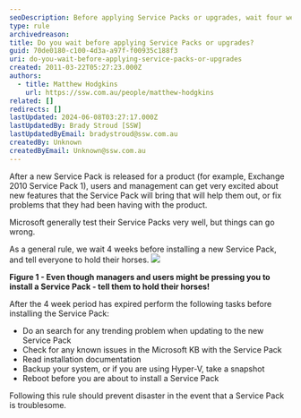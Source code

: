 ```yaml
---
seoDescription: Before applying Service Packs or upgrades, wait four weeks to ensure stability and prevent potential issues.
type: rule
archivedreason:
title: Do you wait before applying Service Packs or upgrades?
guid: 70de0180-c100-4d3a-a97f-f00935c188f3
uri: do-you-wait-before-applying-service-packs-or-upgrades
created: 2011-03-22T05:27:23.000Z
authors:
  - title: Matthew Hodgkins
    url: https://ssw.com.au/people/matthew-hodgkins
related: []
redirects: []
lastUpdated: 2024-06-08T03:27:17.000Z
lastUpdatedBy: Brady Stroud [SSW]
lastUpdatedByEmail: bradystroud@ssw.com.au
createdBy: Unknown
createdByEmail: Unknown@ssw.com.au
---
```


After a new Service Pack is released for a product (for example, Exchange 2010 Service Pack 1), users and management can get very excited about new features that the Service Pack will bring that will help them out, or fix problems that they had been having with the product.

Microsoft generally test their Service Packs very well, but things can go wrong.

As a general rule, we wait 4 weeks before installing a new Service Pack, and tell everyone to hold their horses.
![](holdyourhorses.jpg)

**Figure 1 - Even though managers and users might be pressing you to install a Service Pack - tell them to hold their horses!**

After the 4 week period has expired perform the following tasks before installing the Service Pack:

- Do an search for any trending problem when updating to the new Service Pack
- Check for any known issues in the Microsoft KB with the Service Pack
- Read installation documentation
- Backup your system, or if you are using Hyper-V, take a snapshot
- Reboot before you are about to install a Service Pack

Following this rule should prevent disaster in the event that a Service Pack is troublesome.
